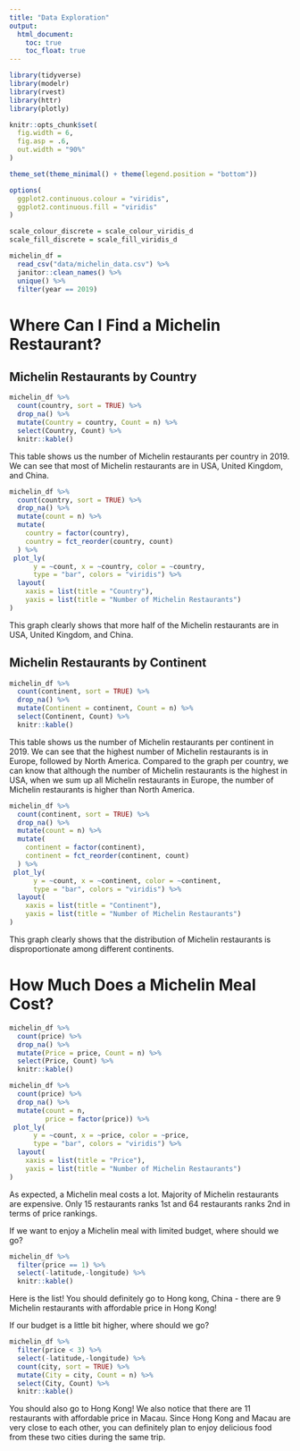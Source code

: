 ---
title: "Data Exploration"
output: 
  html_document:
    toc: true
    toc_float: true
---

```{r message=FALSE, warning=FALSE, echo=FALSE}
library(tidyverse)
library(modelr)
library(rvest)
library(httr)
library(plotly)

knitr::opts_chunk$set(
  fig.width = 6,
  fig.asp = .6,
  out.width = "90%"
)

theme_set(theme_minimal() + theme(legend.position = "bottom"))

options(
  ggplot2.continuous.colour = "viridis",
  ggplot2.continuous.fill = "viridis"
)

scale_colour_discrete = scale_colour_viridis_d
scale_fill_discrete = scale_fill_viridis_d
```


```{r message=FALSE, warning=FALSE, echo=FALSE}
michelin_df = 
  read_csv("data/michelin_data.csv") %>% 
  janitor::clean_names() %>%
  unique() %>%
  filter(year == 2019)
```

# Where Can I Find a Michelin Restaurant?

## Michelin Restaurants by Country

```{r echo=FALSE}
michelin_df %>%
  count(country, sort = TRUE) %>%
  drop_na() %>%
  mutate(Country = country, Count = n) %>%
  select(Country, Count) %>%
  knitr::kable()
```

This table shows us the number of Michelin restaurants per country in 2019. We can see that most of Michelin restaurants are in USA, United Kingdom, and China.  

```{r echo=FALSE}
michelin_df %>%
  count(country, sort = TRUE) %>%
  drop_na() %>%
  mutate(count = n) %>%
  mutate(
    country = factor(country),
    country = fct_reorder(country, count)
  ) %>% 
 plot_ly(
      y = ~count, x = ~country, color = ~country,
      type = "bar", colors = "viridis") %>% 
  layout(
    xaxis = list(title = "Country"),
    yaxis = list(title = "Number of Michelin Restaurants")
)
```

This graph clearly shows that more half of the Michelin restaurants are in USA, United Kingdom, and China. 

## Michelin Restaurants by Continent

```{r echo=FALSE}
michelin_df %>%
  count(continent, sort = TRUE) %>%
  drop_na() %>%
  mutate(Continent = continent, Count = n) %>%
  select(Continent, Count) %>%
  knitr::kable()
```

This table shows us the number of Michelin restaurants per continent in 2019. We can see that the highest number of Michelin restaurants is in Europe, followed by North America. Compared to the graph per country, we can know that although the number of Michelin restaurants is the highest in USA, when we sum up all Michelin restaurants in Europe, the number of Michelin restaurants is higher than North America.

```{r echo=FALSE}
michelin_df %>%
  count(continent, sort = TRUE) %>%
  drop_na() %>%
  mutate(count = n) %>%
  mutate(
    continent = factor(continent),
    continent = fct_reorder(continent, count)
  ) %>% 
 plot_ly(
      y = ~count, x = ~continent, color = ~continent,
      type = "bar", colors = "viridis") %>% 
  layout(
    xaxis = list(title = "Continent"),
    yaxis = list(title = "Number of Michelin Restaurants")
)
```

This graph clearly shows that the distribution of Michelin restaurants is disproportionate among different continents. 

# How Much Does a Michelin Meal Cost?

```{r echo=FALSE}
michelin_df %>%
  count(price) %>%
  drop_na() %>%
  mutate(Price = price, Count = n) %>%
  select(Price, Count) %>%
  knitr::kable()

michelin_df %>%
  count(price) %>%
  drop_na() %>%
  mutate(count = n,
         price = factor(price)) %>% 
 plot_ly(
      y = ~count, x = ~price, color = ~price,
      type = "bar", colors = "viridis") %>% 
  layout(
    xaxis = list(title = "Price"),
    yaxis = list(title = "Number of Michelin Restaurants")
)
```

As expected, a Michelin meal costs a lot. Majority of Michelin restaurants are expensive. Only 15 restaurants ranks 1st and 64 restaurants ranks 2nd in terms of price
rankings.

If we want to enjoy a Michelin meal with limited budget, where should we go?
```{r echo=FALSE}
michelin_df %>%
  filter(price == 1) %>%
  select(-latitude,-longitude) %>%
  knitr::kable()
```
Here is the list! You should definitely go to Hong kong, China - there are 9 Michelin restaurants with affordable price in Hong Kong!

If our budget is a little bit higher, where should we go?
```{r echo=FALSE}
michelin_df %>%
  filter(price < 3) %>%
  select(-latitude,-longitude) %>%
  count(city, sort = TRUE) %>%
  mutate(City = city, Count = n) %>%
  select(City, Count) %>%
  knitr::kable()
```
You should also go to Hong Kong! We also notice that there are 11 restaurants with 
affordable price in Macau. Since Hong Kong and Macau are very close to each other, 
you can definitely plan to enjoy delicious food from these two cities during the same
trip.

